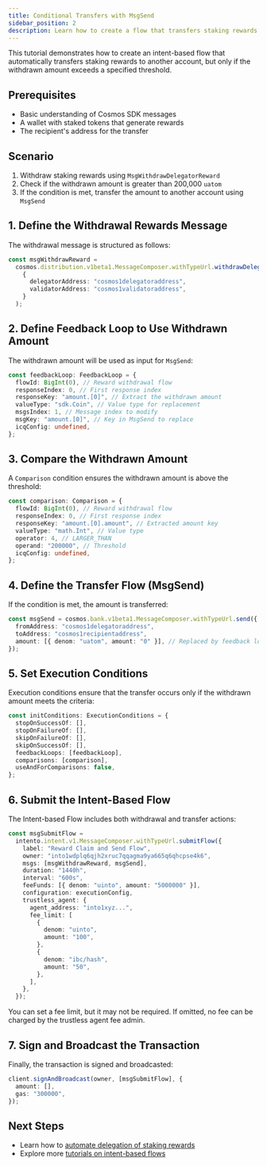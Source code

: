 ```yaml
---
title: Conditional Transfers with MsgSend
sidebar_position: 2
description: Learn how to create a flow that transfers staking rewards only when they exceed a threshold
---
```


This tutorial demonstrates how to create an intent-based flow that automatically transfers staking rewards to another account, but only if the withdrawn amount exceeds a specified threshold.

## Prerequisites

- Basic understanding of Cosmos SDK messages
- A wallet with staked tokens that generate rewards
- The recipient's address for the transfer

## Scenario

1. Withdraw staking rewards using `MsgWithdrawDelegatorReward`
2. Check if the withdrawn amount is greater than 200,000 `uatom`
3. If the condition is met, transfer the amount to another account using `MsgSend`

## 1. Define the Withdrawal Rewards Message

The withdrawal message is structured as follows:

```typescript
const msgWithdrawReward =
  cosmos.distribution.v1beta1.MessageComposer.withTypeUrl.withdrawDelegatorReward(
    {
      delegatorAddress: "cosmos1delegatoraddress",
      validatorAddress: "cosmos1validatoraddress",
    }
  );
```

## 2. Define Feedback Loop to Use Withdrawn Amount

The withdrawn amount will be used as input for `MsgSend`:

```typescript
const feedbackLoop: FeedbackLoop = {
  flowId: BigInt(0), // Reward withdrawal flow
  responseIndex: 0, // First response index
  responseKey: "amount.[0]", // Extract the withdrawn amount
  valueType: "sdk.Coin", // Value type for replacement
  msgsIndex: 1, // Message index to modify
  msgKey: "amount.[0]", // Key in MsgSend to replace
  icqConfig: undefined,
};
```

## 3. Compare the Withdrawn Amount

A `Comparison` condition ensures the withdrawn amount is above the threshold:

```typescript
const comparison: Comparison = {
  flowId: BigInt(0), // Reward withdrawal flow
  responseIndex: 0, // First response index
  responseKey: "amount.[0].amount", // Extracted amount key
  valueType: "math.Int", // Value type
  operator: 4, // LARGER_THAN
  operand: "200000", // Threshold
  icqConfig: undefined,
};
```

## 4. Define the Transfer Flow (MsgSend)

If the condition is met, the amount is transferred:

```typescript
const msgSend = cosmos.bank.v1beta1.MessageComposer.withTypeUrl.send({
  fromAddress: "cosmos1delegatoraddress",
  toAddress: "cosmos1recipientaddress",
  amount: [{ denom: "uatom", amount: "0" }], // Replaced by feedback loop
});
```

## 5. Set Execution Conditions

Execution conditions ensure that the transfer occurs only if the withdrawn amount meets the criteria:

```typescript
const initConditions: ExecutionConditions = {
  stopOnSuccessOf: [],
  stopOnFailureOf: [],
  skipOnFailureOf: [],
  skipOnSuccessOf: [],
  feedbackLoops: [feedbackLoop],
  comparisons: [comparison],
  useAndForComparisons: false,
};
```

## 6. Submit the Intent-Based Flow

The Intent-based Flow includes both withdrawal and transfer actions:

```typescript
const msgSubmitFlow =
  intento.intent.v1.MessageComposer.withTypeUrl.submitFlow({
    label: "Reward Claim and Send Flow",
    owner: "into1wdplq6qjh2xruc7qqagma9ya665q6qhcpse4k6",
    msgs: [msgWithdrawReward, msgSend],
    duration: "1440h",
    interval: "600s",
    feeFunds: [{ denom: "uinto", amount: "5000000" }],
    configuration: executionConfig,
    trustless_agent: {
      agent_address: "into1xyz...",
      fee_limit: [
        {
          denom: "uinto",
          amount: "100",
        },
        {
          denom: "ibc/hash",
          amount: "50",
        },
      ],
    },
  });
```

You can set a fee limit, but it may not be required. If omitted, no fee can be charged by the trustless agent fee admin.

## 7. Sign and Broadcast the Transaction

Finally, the transaction is signed and broadcasted:

```typescript
client.signAndBroadcast(owner, [msgSubmitFlow], {
  amount: [],
  gas: "300000",
});
```

## Next Steps

- Learn how to [automate delegation of staking rewards](../tutorials/auto-delegation)
- Explore more [tutorials on intent-based flows](../tutorials)
